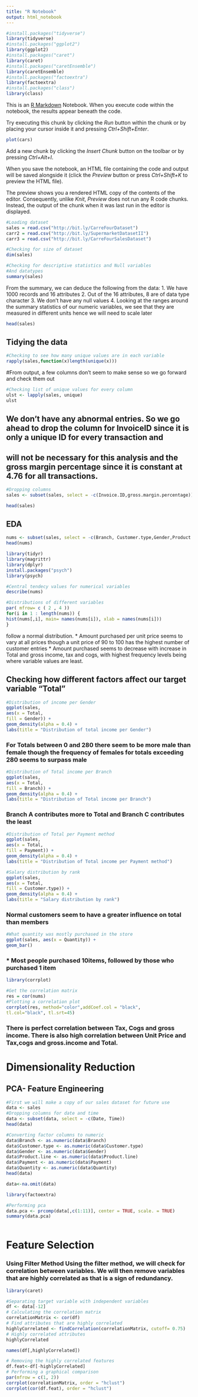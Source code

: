 ---
title: "R Notebook"
output: html_notebook
---
```{r}
#install.packages("tidyverse")
library(tidyverse)
#install.packages("ggplot2")
library(ggplot2)
#install.packages("caret")
library(caret)
#install.packages("caretEnsemble")
library(caretEnsemble)
#install.packages("factoextra")
library(factoextra)
#install.packages("class")
library(class)
```

This is an [R Markdown](http://rmarkdown.rstudio.com) Notebook. When you execute code within the notebook, the results appear beneath the code. 

Try executing this chunk by clicking the *Run* button within the chunk or by placing your cursor inside it and pressing *Ctrl+Shift+Enter*. 

```{r}
plot(cars)
```

Add a new chunk by clicking the *Insert Chunk* button on the toolbar or by pressing *Ctrl+Alt+I*.

When you save the notebook, an HTML file containing the code and output will be saved alongside it (click the *Preview* button or press *Ctrl+Shift+K* to preview the HTML file).

The preview shows you a rendered HTML copy of the contents of the editor. Consequently, unlike *Knit*, *Preview* does not run any R code chunks. Instead, the output of the chunk when it was last run in the editor is displayed.

```{r}
#Loading dataset
sales = read.csv("http://bit.ly/CarreFourDataset")
carr2 = read.csv("http://bit.ly/SupermarketDatasetII")
carr3 = read.csv("http://bit.ly/CarreFourSalesDataset")
```

```{r}
#Checking for size of dataset
dim(sales)
```

```{r}
#Checking for descriptive statistics and Null variables
#And datatypes
summary(sales)
```


From the summary, we can deduce the following from the data: 1. We have 1000 records and 16 attributes 2. Out of the 16 attributes, 8 are
of data type character 3. We don’t have any null values 4. Looking at the ranges around the summary statistics of our numeric variables, we
see that they are measured in different units hence we will need to scale later
```{r}
head(sales)
```

## Tidying the data
```{r}
#Checking to see how many unique values are in each variable
rapply(sales,function(x)length(unique(x)))
```
#From output, a few columns don't seem to make sense so we go forward and check them out


```{r}
#Checking list of unique values for every column
ulst <- lapply(sales, unique)
ulst

```
## We don’t have any abnormal entries. So we go ahead to drop the column for InvoiceID since it is only a unique ID for every transaction and
## will not be necessary for this analysis and the gross margin percentage since it is constant at 4.76 for all transactions.

```{r}
#Dropping columns
sales <- subset(sales, select = -c(Invoice.ID,gross.margin.percentage))

```
```{r}
head(sales)
```

## EDA
```{r}
nums <- subset(sales, select = -c(Branch, Customer.type,Gender,Product.line,Date, Time, Payment))
head(nums)
```

```{r}
library(tidyr)
library(magrittr)
library(dplyr)
install.packages("psych")
library(psych)
```
```{r}
#Central tendecy values for numerical variables
describe(nums)

```

```{r}
#Distributions of different variables
par( mfrow= c ( 2 , 4 ))
for(i in 1 : length(nums)) {
hist(nums[,i], main= names(nums[i]), xlab = names(nums[i]))
}

```
follow a normal distribution. * Amount purchased per unit price seems to vary at all prices though a unit price of 90 to 100 has the highest
number of customer entries * Amount purchased seems to decrease with increase in Total and gross income, tax and cogs, with highest
frequency levels being where variable values are least.


## Checking how different factors affect our target variable “Total”

```{r}
#Distribution of income per Gender
ggplot(sales,
aes(x = Total,
fill = Gender)) +
geom_density(alpha = 0.4) +
labs(title = "Distribution of total income per Gender")
```
### For Totals between 0 and 280 there seem to be more male than female though the frequency of females for totals exceeding 280 seems to surpass male

```{r}
#Distribution of Total income per Branch
ggplot(sales,
aes(x = Total,
fill = Branch)) +
geom_density(alpha = 0.4) +
labs(title = "Distribution of Total income per Branch")
```
### Branch A contributes more to Total and Branch C contributes the least

```{r}
#Distribution of Total per Payment method
ggplot(sales,
aes(x = Total,
fill = Payment)) +
geom_density(alpha = 0.4) +
labs(title = "Distribution of Total income per Payment method")

```

```{r}
#Salary distribution by rank
ggplot(sales,
aes(x = Total,
fill = Customer.type)) +
geom_density(alpha = 0.4) +
labs(title = "Salary distribution by rank")
```
### Normal customers seem to have a greater influence on total than members
```{r}
#What quantity was mostly purchased in the store
ggplot(sales, aes(x = Quantity)) +
geom_bar()
```
### * Most people purchased 10items, followed by those who purchased 1 item

```{r}
library(corrplot)

```
```{r}
#Get the correlation matrix
res = cor(nums)
#Plotting a correlation plot
corrplot(res, method="color",addCoef.col = "black",
tl.col="black", tl.srt=45)
```
### There is perfect correlation between Tax, Cogs and gross income. There is also high correlation between Unit Price and Tax,cogs and gross.income and Total.

# Dimensionality Reduction

## PCA- Feature Engineering
```{r}
#First we will make a copy of our sales dataset for future use
data <- sales
#Dropping columns for date and time
data <- subset(data, select = -c(Date, Time))
head(data)
```

```{r}
#Converting factor columns to numeric
data$Branch <- as.numeric(data$Branch)
data$Customer.type <- as.numeric(data$Customer.type)
data$Gender <- as.numeric(data$Gender)
data$Product.line <- as.numeric(data$Product.line)
data$Payment <- as.numeric(data$Payment)
data$Quantity <- as.numeric(data$Quantity)
head(data)

```
```{r}
data<-na.omit(data)
```

```{r}
library(factoextra)

```

```{r}
#Performing pca
data.pca <- prcomp(data[,c(1:11)], center = TRUE, scale. = TRUE)
summary(data.pca)
```

```{r}

```

# Feature Selection
### Using Filter Method Using the filter method, we will check for correlation between variables. We will then remove variables that are highly correlated as that is a sign of redundancy.

```{r}
library(caret)

```

```{r}
#Separating target variable with independent variables
df <- data[-12]
# Calculating the correlation matrix
correlationMatrix <- cor(df)
# Find attributes that are highly correlated
highlyCorrelated <- findCorrelation(correlationMatrix, cutoff= 0.75)
# Highly correlated attributes
highlyCorrelated

```

```{r}
names(df[,highlyCorrelated])

```
```{r}
# Removing the highly correlated features
df.feat<-df[-highlyCorrelated]
# Performing a graphical comparison
par(mfrow = c(1, 2))
corrplot(correlationMatrix, order = "hclust")
corrplot(cor(df.feat), order = "hclust")
```

